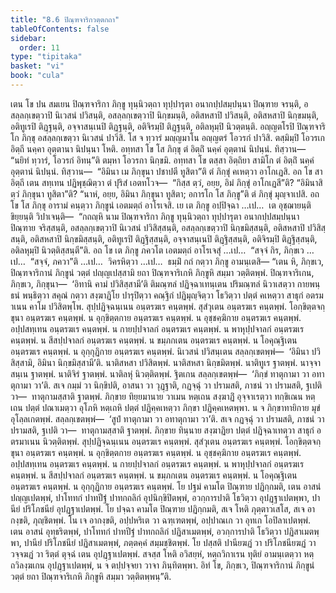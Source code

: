 ```yaml
---
title: "8.6 ปิณฺฑจาริกวตฺตกถา"
tableOfContents: false
sidebar:
  order: 11
type: "tipitaka"
basket: "vi"
book: "cula"
---
```



<DynamicBreadcrumb />

<Division number="365" book="cula">

<Paragraph number="1682" book="cula">
เตน โข ปน สมเยน ปิณฺฑจาริกา ภิกฺขู ทุนฺนิวตฺถา ทุปฺปารุตา อนากปฺปสมฺปนฺนา ปิณฺฑาย จรนฺติ, อสลฺลกฺเขตฺวาปิ นิเวสนํ ปวิสนฺติ, อสลฺลกฺเขตฺวาปิ นิกฺขมนฺติ, อติสหสาปิ ปวิสนฺติ, อติสหสาปิ นิกฺขมนฺติ, อติทูเรปิ ติฏฺฐนฺติ, อจฺจาสนฺเนปิ ติฏฺฐนฺติ, อติจิรมฺปิ ติฏฺฐนฺติ, อติลหุมฺปิ นิวตฺตนฺติ. อญฺญตโรปิ ปิณฺฑจาริโก ภิกฺขุ อสลฺลกฺเขตฺวา นิเวสนํ ปาวิสิ. โส จ ทฺวารํ มญฺญมาโน อญฺญตรํ โอวรกํ ปาวิสิ. ตสฺมิมฺปิ โอวรเก อิตฺถี นคฺคา อุตฺตานา นิปนฺนา โหติ. อทฺทสา โข โส ภิกฺขุ ตํ อิตฺถิํ นคฺคํ อุตฺตานํ นิปนฺนํ. ทิสฺวาน—  “นยิทํ ทฺวารํ, โอวรกํ อิทนฺ”ติ ตมฺหา โอวรกา นิกฺขมิ. อทฺทสา โข ตสฺสา อิตฺถิยา สามิโก ตํ อิตฺถิํ นคฺคํ อุตฺตานํ นิปนฺนํ. ทิสฺวาน—  “อิมินา เม ภิกฺขุนา ปชาปตี ทูสิตา”ติ ตํ ภิกฺขุํ คเหตฺวา อาโกเฏสิ. อถ โข สา อิตฺถี เตน สทฺเทน ปฏิพุชฺฌิตฺวา ตํ ปุริสํ เอตทโวจ—  “กิสฺส ตฺวํ, อยฺย, อิมํ ภิกฺขุํ อาโกเฏสี”ติ? “อิมินาสิ ตฺวํ ภิกฺขุนา ทูสิตา”ติ? “นาหํ, อยฺย, อิมินา ภิกฺขุนา ทูสิตา; อการโก โส ภิกฺขู”ติ ตํ ภิกฺขุํ มุญฺจาเปสิ. อถ โข โส ภิกฺขุ อารามํ คนฺตฺวา ภิกฺขูนํ เอตมตฺถํ อาโรเจสิ.
</Paragraph>

<Paragraph number="1683" book="cula">
เย เต ภิกฺขู อปฺปิจฺฉา …เป…  เต อุชฺฌายนฺติ ขิยฺยนฺติ วิปาเจนฺติ—  “กถญฺหิ นาม ปิณฺฑจาริกา ภิกฺขู ทุนฺนิวตฺถา ทุปฺปารุตา อนากปฺปสมฺปนฺนา ปิณฺฑาย จริสฺสนฺติ, อสลฺลกฺเขตฺวาปิ นิเวสนํ ปวิสิสฺสนฺติ, อสลฺลกฺเขตฺวาปิ นิกฺขมิสฺสนฺติ, อติสหสาปิ ปวิสิสฺสนฺติ, อติสหสาปิ นิกฺขมิสฺสนฺติ, อติทูเรปิ ติฏฺฐิสฺสนฺติ, อจฺจาสนฺเนปิ ติฏฺฐิสฺสนฺติ, อติจิรมฺปิ ติฏฺฐิสฺสนฺติ, อติลหุมฺปิ นิวตฺติสฺสนฺตี”ติ. อถ โข เต ภิกฺขู ภควโต เอตมตฺถํ อาโรเจสุํ …เป…  “สจฺจํ กิร, ภิกฺขเว …เป…  “สจฺจํ, ภควา”ติ …เป…  วิครหิตฺวา …เป…  ธมฺมิํ กถํ กตฺวา ภิกฺขู อามนฺเตสิ—
</Paragraph>

</Division>
<Division number="366" book="cula">

<Paragraph number="1684" book="cula">
“เตน หิ, ภิกฺขเว, ปิณฺฑจาริกานํ ภิกฺขูนํ วตฺตํ ปญฺญเปสฺสามิ ยถา ปิณฺฑจาริเกหิ ภิกฺขูหิ สมฺมา วตฺติตพฺพํ. ปิณฺฑจาริเกน, ภิกฺขเว, ภิกฺขุนา—  ‘อิทานิ คามํ ปวิสิสฺสามี’ติ ติมณฺฑลํ ปฏิจฺฉาเทนฺเตน ปริมณฺฑลํ นิวาเสตฺวา กายพนฺธนํ พนฺธิตฺวา สคุณํ กตฺวา สงฺฆาฏิโย ปารุปิตฺวา คณฺฐิกํ ปฏิมุญฺจิตฺวา โธวิตฺวา ปตฺตํ คเหตฺวา สาธุกํ อตรมาเนน คาโม ปวิสิตพฺโพ.
</Paragraph>

<Paragraph number="1685" book="cula">
สุปฺปฏิจฺฉนฺเนน อนฺตรฆเร คนฺตพฺพํ. สุสํวุเตน อนฺตรฆเร คนฺตพฺพํ. โอกฺขิตฺตจกฺขุนา อนฺตรฆเร คนฺตพฺพํ. น อุกฺขิตฺตกาย อนฺตรฆเร คนฺตพฺพํ. น อุชฺชคฺฆิกาย อนฺตรฆเร คนฺตพฺพํ. อปฺปสทฺเทน อนฺตรฆเร คนฺตพฺพํ. น กายปฺปจาลกํ อนฺตรฆเร คนฺตพฺพํ. น พาหุปฺปจาลกํ อนฺตรฆเร คนฺตพฺพํ. น สีสปฺปจาลกํ อนฺตรฆเร คนฺตพฺพํ. น ขมฺภกเตน อนฺตรฆเร คนฺตพฺพํ. น โอคุณฺฐิเตน อนฺตรฆเร คนฺตพฺพํ. น อุกฺกุฏิกาย อนฺตรฆเร คนฺตพฺพํ.
</Paragraph>

<Paragraph number="1686" book="cula">
นิเวสนํ ปวิสนฺเตน สลฺลกฺเขตพฺพํ—  ‘อิมินา ปวิสิสฺสามิ, อิมินา นิกฺขมิสฺสามี’ติ. นาติสหสา ปวิสิตพฺพํ. นาติสหสา นิกฺขมิตพฺพํ. นาติทูเร ฐาตพฺพํ. นาจฺจาสนฺเน ฐาตพฺพํ. นาติจิรํ ฐาตพฺพํ. นาติลหุํ นิวตฺติตพฺพํ. ฐิตเกน สลฺลกฺเขตพฺพํ—  ‘ภิกฺขํ ทาตุกามา วา อทาตุกามา วา’ติ. สเจ กมฺมํ วา นิกฺขิปติ, อาสนา วา วุฏฺฐาติ, กฏจฺฉุํ วา ปรามสติ, ภาชนํ วา ปรามสติ, ฐเปติ วา—  ทาตุกามสฺสาติ ฐาตพฺพํ. ภิกฺขาย ทิยฺยมานาย วาเมน หตฺเถน สงฺฆาฏิํ อุจฺจาเรตฺวา ทกฺขิเณน หตฺเถน ปตฺตํ ปณาเมตฺวา อุโภหิ หตฺเถหิ ปตฺตํ ปฏิคฺคเหตฺวา ภิกฺขา ปฏิคฺคเหตพฺพา. น จ ภิกฺขาทายิกาย มุขํ อุโลฺลเกตพฺพํ. สลฺลกฺเขตพฺพํ—  ‘สูปํ ทาตุกามา วา อทาตุกามา วา’ติ. สเจ กฏจฺฉุํ วา ปรามสติ, ภาชนํ วา ปรามสติ, ฐเปติ วา—  ทาตุกามสฺสาติ ฐาตพฺพํ. ภิกฺขาย ทินฺนาย สงฺฆาฏิยา ปตฺตํ ปฏิจฺฉาเทตฺวา สาธุกํ อตรมาเนน นิวตฺติตพฺพํ.
</Paragraph>

<Paragraph number="1687" book="cula">
สุปฺปฏิจฺฉนฺเนน อนฺตรฆเร คนฺตพฺพํ. สุสํวุเตน อนฺตรฆเร คนฺตพฺพํ. โอกฺขิตฺตจกฺขุนา อนฺตรฆเร คนฺตพฺพํ. น อุกฺขิตฺตกาย อนฺตรฆเร คนฺตพฺพํ. น อุชฺชคฺฆิกาย อนฺตรฆเร คนฺตพฺพํ. อปฺปสทฺเทน อนฺตรฆเร คนฺตพฺพํ. น กายปฺปจาลกํ อนฺตรฆเร คนฺตพฺพํ. น พาหุปฺปจาลกํ อนฺตรฆเร คนฺตพฺพํ. น สีสปฺปจาลกํ อนฺตรฆเร คนฺตพฺพํ. น ขมฺภกเตน อนฺตรฆเร คนฺตพฺพํ. น โอคุณฺฐิเตน อนฺตรฆเร คนฺตพฺพํ. น อุกฺกุฏิกาย อนฺตรฆเร คนฺตพฺพํ. โย ปฐมํ คามโต ปิณฺฑาย ปฏิกฺกมติ, เตน อาสนํ ปญฺญเปตพฺพํ, ปาโททกํ ปาทปีฐํ ปาทกถลิกํ อุปนิกฺขิปิตพฺพํ, อวกฺการปาติ โธวิตฺวา อุปฏฺฐาเปตพฺพา, ปานียํ ปริโภชนียํ อุปฏฺฐาเปตพฺพํ. โย ปจฺฉา คามโต ปิณฺฑาย ปฏิกฺกมติ, สเจ โหติ ภุตฺตาวเสโส, สเจ อากงฺขติ, ภุญฺชิตพฺพํ. โน เจ อากงฺขติ, อปฺปหริเต วา ฉฑฺเฑตพฺพํ, อปฺปาณเก วา อุทเก โอปิลาเปตพฺพํ. เตน อาสนํ อุทฺธริตพฺพํ, ปาโททกํ ปาทปีฐํ ปาทกถลิกํ ปฏิสาเมตพฺพํ, อวกฺการปาติ โธวิตฺวา ปฏิสาเมตพฺพา, ปานียํ ปริโภชนียํ ปฏิสาเมตพฺพํ, ภตฺตคฺคํ สมฺมชฺชิตพฺพํ. โย ปสฺสติ ปานียฆฏํ วา ปริโภชนียฆฏํ วา วจฺจฆฏํ วา ริตฺตํ ตุจฺฉํ เตน อุปฏฺฐาเปตพฺพํ. สจสฺส โหติ อวิสยฺหํ, หตฺถวิกาเรน ทุติยํ อามนฺเตตฺวา หตฺถวิลงฺฆเกน อุปฏฺฐาเปตพฺพํ, น จ ตปฺปจฺจยา วาจา ภินฺทิตพฺพา. อิทํ โข, ภิกฺขเว, ปิณฺฑจาริกานํ ภิกฺขูนํ วตฺตํ ยถา ปิณฺฑจาริเกหิ ภิกฺขูหิ สมฺมา วตฺติตพฺพนฺ”ติ.
</Paragraph>
</Division>